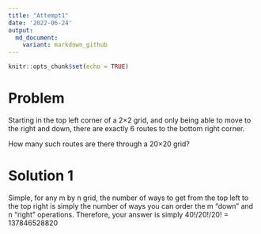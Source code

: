```yaml
---
title: "Attempt1"
date: '2022-06-24'
output:
  md_document:
    variant: markdown_github
---
```


```r
knitr::opts_chunk$set(echo = TRUE)
```

# Problem
Starting in the top left corner of a 2×2 grid, and only being able to move to the right and down, there are exactly 6 routes to the bottom right corner.

How many such routes are there through a 20×20 grid?

# Solution 1

Simple, for any m by n grid, the number of ways to get from the top left to the top right is simply the number of ways you can order the m "down" and n "right" operations. Therefore, your answer is simply 40!/20!/20! = 137846528820
